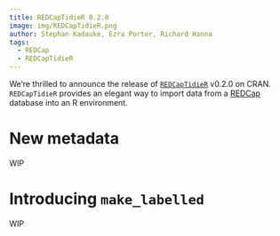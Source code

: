 ```yaml
---
title: REDCapTidieR 0.2.0
image: img/REDCapTidieR.png
author: Stephan Kadauke, Ezra Porter, Richard Hanna
tags: 
  - REDCap
  - REDCapTidieR 
---
```


We're thrilled to announce the release of [`REDCapTidieR`](https://chop-cgtdataops.github.io/REDCapTidieR/) v0.2.0 on CRAN. `REDCapTidieR` provides an elegant way to import data from a [REDCap](https://www.project-redcap.org/) database into an R environment.

# New metadata

WIP

# Introducing `make_labelled`

WIP
